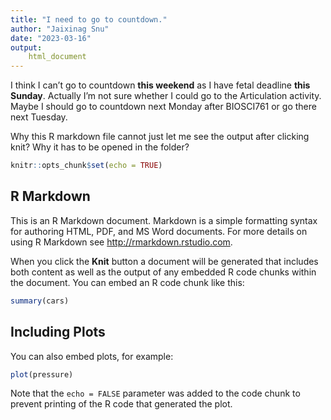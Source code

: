 ---
title: "I need to go to countdown."
author: "Jaixinag Snu"
date: "2023-03-16"
output: 
    html_document
---
I think I can't go to countdown __this weekend__ as I have fetal deadline __this Sunday__. Actually I'm not sure whether I could go to the Articulation activity.
Maybe I should go to countdown next Monday after BIOSCI761 or go there next Tuesday.

Why this R markdown file cannot just let me see the output after clicking knit? Why it has to be opened in the folder?

```{r setup, include=FALSE}
knitr::opts_chunk$set(echo = TRUE)
```

## R Markdown

This is an R Markdown document. Markdown is a simple formatting syntax for authoring HTML, PDF, and MS Word documents. For more details on using R Markdown see <http://rmarkdown.rstudio.com>.

When you click the **Knit** button a document will be generated that includes both content as well as the output of any embedded R code chunks within the document. You can embed an R code chunk like this:

```{r cars}
summary(cars)
```

## Including Plots

You can also embed plots, for example:

```{r pressure, echo=FALSE}
plot(pressure)
```

Note that the `echo = FALSE` parameter was added to the code chunk to prevent printing of the R code that generated the plot.
